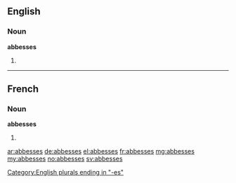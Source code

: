 ==English==

===Noun===
'''abbesses'''

# {{plural of|abbess}}

----

==French==

===Noun===
'''abbesses''' {{f}}

# {{plural of|abbesse|lang=fr}}

[[Category:English plurals ending in "-es"]]

[[ar:abbesses]]
[[de:abbesses]]
[[el:abbesses]]
[[fr:abbesses]]
[[mg:abbesses]]
[[my:abbesses]]
[[no:abbesses]]
[[sv:abbesses]]